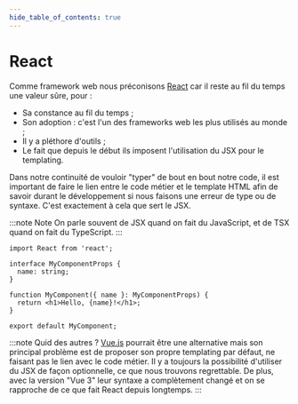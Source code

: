 ```yaml
---
hide_table_of_contents: true
---
```


# React

Comme framework web nous préconisons [React](https://github.com/facebook/react) car il reste au fil du temps une valeur sûre, pour :

- Sa constance au fil du temps ;
- Son adoption : c'est l'un des frameworks web les plus utilisés au monde ;
- Il y a pléthore d'outils ;
- Le fait que depuis le début ils imposent l'utilisation du JSX pour le templating.

Dans notre continuité de vouloir "typer" de bout en bout notre code, il est important de faire le lien entre le code métier et le template HTML afin de savoir durant le développement si nous faisons une erreur de type ou de syntaxe. C'est exactement à cela que sert le JSX.

:::note Note
On parle souvent de JSX quand on fait du JavaScript, et de TSX quand on fait du TypeScript.
:::

```tsx title="MyComponent.tsx | Exemple de composant React avec un templating TSX" showLineNumbers
import React from 'react';

interface MyComponentProps {
  name: string;
}

function MyComponent({ name }: MyComponentProps) {
  return <h1>Hello, {name}!</h1>;
}

export default MyComponent;
```

:::note Quid des autres ?
[Vue.js](https://vuejs.org/) pourrait être une alternative mais son principal problème est de proposer son propre templating par défaut, ne faisant pas le lien avec le code métier. Il y a toujours la possibilité d'utiliser du JSX de façon optionnelle, ce que nous trouvons regrettable. De plus, avec la version "Vue 3" leur syntaxe a complètement changé et on se rapproche de ce que fait React depuis longtemps.
:::
